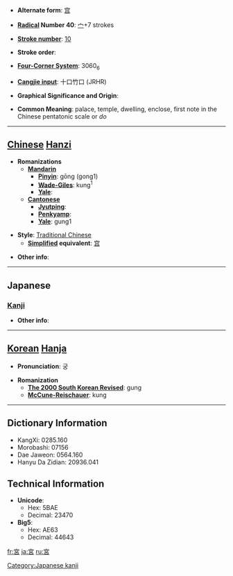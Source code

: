 * '''Alternate form''': [[宫]]

* '''[[Wiktionary:Chinese radical index| Radical]] Number 40''': [[Wiktionary:Chinese radical index 宀|宀]]+7 strokes

* '''[[Wiktionary:Chinese total strokes index|Stroke number]]''': [[Wiktionary:Chinese total strokes index 10|10]]

* '''Stroke order''': 

* '''[[Wiktionary:Chinese four corner index|Four-Corner System]]''': 3060<sub>6</sub>

* '''[[Wiktionary:Chinese Cangjie index|Cangjie input]]''': 十口竹口 (JRHR)

* '''Graphical Significance and Origin''': 

* '''Common Meaning''': palace, temple, dwelling, enclose, first note in the Chinese pentatonic scale or ''do''

----

== [[Chinese]] [[Hanzi]] ==

* '''Romanizations'''
** '''[[Mandarin]]'''
*** '''[[Pinyin]]''': gōng (gong1)
*** '''[[Wade-Giles]]''': kung<sup>1</sup>
*** '''[[Yale]]''': 
** '''[[Cantonese]]'''
*** '''[[Jyutping]]''':
*** '''[[Penkyamp]]''': 
*** '''[[Yale]]''': gung1

* '''Style''': [[Traditional Chinese]] 
** '''[[Simplified Chinese|Simplified]] equivalent''': [[宫]]

* '''Other info''': 

----

==Japanese==
===[[Kanji]]===
{{kanji|on readings=[[きゅう]] (kyū), [[ぐう]] (gū)
|kun readings=[[みや]] (miya), [[いえ]] (ie)
}}

* '''Other info''':  

----

== [[Korean]] [[Hanja]] ==

* '''Pronunciation''': 궁

* '''Romanization'''
** '''[[The 2000 South Korean Revised Romanization|The 2000 South Korean Revised]]''': gung
** '''[[McCune-Reischauer]]''': kung

----

== Dictionary Information ==

* KangXi: 0285.160
* Morobashi: 07156
* Dae Jaweon: 0564.160
* Hanyu Da Zidian: 20936.041

== Technical Information ==

* '''Unicode''':
** Hex: 5BAE
** Decimal: 23470
* '''Big5''':
** Hex: AE63
** Decimal: 44643


[[Category:Japanese kanji]]

[[fr:宮]]
[[ja:宮]]
[[ru:宮]]